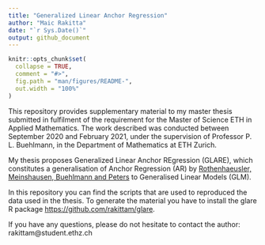 ```yaml
---
title: "Generalized Linear Anchor Regression"
author: "Maic Rakitta"
date: "`r Sys.Date()`"
output: github_document
---
```


<!-- README.md is generated from README.Rmd. Please edit that file -->

```r
knitr::opts_chunk$set(
  collapse = TRUE,
  comment = "#>",
  fig.path = "man/figures/README-",
  out.width = "100%"
)
```

This repository provides supplementary material to my master thesis submitted in fulfilment of the requirement for the Master of Science ETH in Applied Mathematics. The work described was conducted between September 2020 and February 2021, under the supervision of Professor P. L. Buehlmann, in the Department of Mathematics at ETH Zurich.

My thesis proposes Generalized Linear Anchor REgression (GLARE), which constitutes a generalisation of Anchor Regression (AR) by [Rothenhaeusler, Meinshausen, Buehlmann and Peters](https://rss.onlinelibrary.wiley.com/doi/abs/10.1111/rssb.12398) to Generalised Linear Models (GLM).

In this repository you can find the scripts that are used to reproduced the data used in the thesis. To generate the material you have to install the glare R package <https://github.com/rakittam/glare>.

If you have any questions, please do not hesitate to contact the author: rakittam@student.ethz.ch
